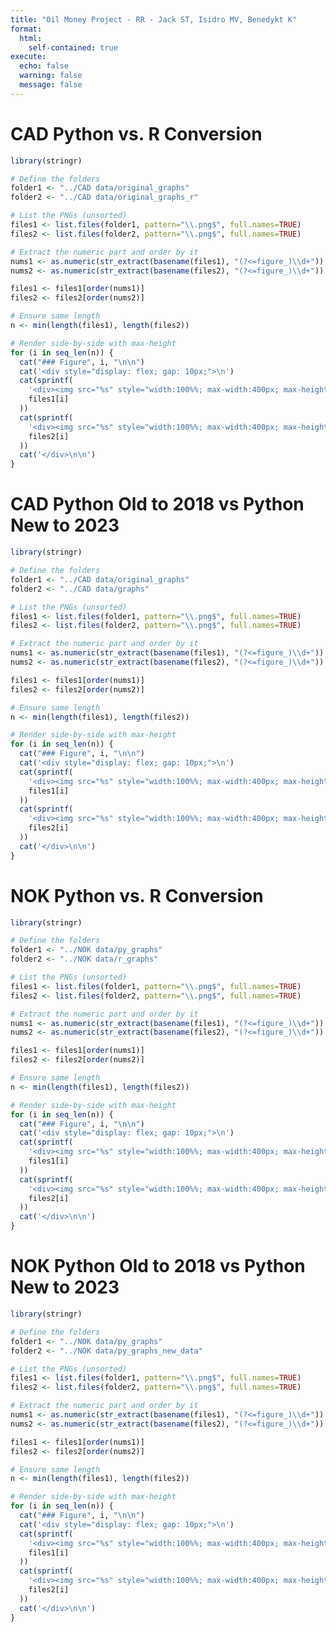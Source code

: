 ```yaml
---
title: "Oil Money Project - RR - Jack ST, Isidro MV, Benedykt K"
format: 
  html:
    self-contained: true
execute:
  echo: false
  warning: false
  message: false
---
```


# CAD Python vs. R Conversion

```r
library(stringr)

# Define the folders
folder1 <- "../CAD data/original_graphs"
folder2 <- "../CAD data/original_graphs_r"

# List the PNGs (unsorted)
files1 <- list.files(folder1, pattern="\\.png$", full.names=TRUE)
files2 <- list.files(folder2, pattern="\\.png$", full.names=TRUE)

# Extract the numeric part and order by it
nums1 <- as.numeric(str_extract(basename(files1), "(?<=figure_)\\d+"))
nums2 <- as.numeric(str_extract(basename(files2), "(?<=figure_)\\d+"))

files1 <- files1[order(nums1)]
files2 <- files2[order(nums2)]

# Ensure same length
n <- min(length(files1), length(files2))

# Render side-by-side with max-height
for (i in seq_len(n)) {
  cat("### Figure", i, "\n\n")
  cat('<div style="display: flex; gap: 10px;">\n')
  cat(sprintf(
    '<div><img src="%s" style="width:100%%; max-width:400px; max-height:300px; height:auto;"></div>\n',
    files1[i]
  ))
  cat(sprintf(
    '<div><img src="%s" style="width:100%%; max-width:400px; max-height:300px; height:auto;"></div>\n',
    files2[i]
  ))
  cat('</div>\n\n')
}
```

# CAD Python Old to 2018 vs Python New to 2023

```r
library(stringr)

# Define the folders
folder1 <- "../CAD data/original_graphs"
folder2 <- "../CAD data/graphs"

# List the PNGs (unsorted)
files1 <- list.files(folder1, pattern="\\.png$", full.names=TRUE)
files2 <- list.files(folder2, pattern="\\.png$", full.names=TRUE)

# Extract the numeric part and order by it
nums1 <- as.numeric(str_extract(basename(files1), "(?<=figure_)\\d+"))
nums2 <- as.numeric(str_extract(basename(files2), "(?<=figure_)\\d+"))

files1 <- files1[order(nums1)]
files2 <- files2[order(nums2)]

# Ensure same length
n <- min(length(files1), length(files2))

# Render side-by-side with max-height
for (i in seq_len(n)) {
  cat("### Figure", i, "\n\n")
  cat('<div style="display: flex; gap: 10px;">\n')
  cat(sprintf(
    '<div><img src="%s" style="width:100%%; max-width:400px; max-height:300px; height:auto;"></div>\n',
    files1[i]
  ))
  cat(sprintf(
    '<div><img src="%s" style="width:100%%; max-width:400px; max-height:300px; height:auto;"></div>\n',
    files2[i]
  ))
  cat('</div>\n\n')
}
```

# NOK Python vs. R Conversion

```r
library(stringr)

# Define the folders
folder1 <- "../NOK data/py_graphs"
folder2 <- "../NOK data/r_graphs"

# List the PNGs (unsorted)
files1 <- list.files(folder1, pattern="\\.png$", full.names=TRUE)
files2 <- list.files(folder2, pattern="\\.png$", full.names=TRUE)

# Extract the numeric part and order by it
nums1 <- as.numeric(str_extract(basename(files1), "(?<=figure_)\\d+"))
nums2 <- as.numeric(str_extract(basename(files2), "(?<=figure_)\\d+"))

files1 <- files1[order(nums1)]
files2 <- files2[order(nums2)]

# Ensure same length
n <- min(length(files1), length(files2))

# Render side-by-side with max-height
for (i in seq_len(n)) {
  cat("### Figure", i, "\n\n")
  cat('<div style="display: flex; gap: 10px;">\n')
  cat(sprintf(
    '<div><img src="%s" style="width:100%%; max-width:400px; max-height:300px; height:auto;"></div>\n',
    files1[i]
  ))
  cat(sprintf(
    '<div><img src="%s" style="width:100%%; max-width:400px; max-height:300px; height:auto;"></div>\n',
    files2[i]
  ))
  cat('</div>\n\n')
}
```

# NOK Python Old to 2018 vs Python New to 2023

```r
library(stringr)

# Define the folders
folder1 <- "../NOK data/py_graphs"
folder2 <- "../NOK data/py_graphs_new_data"

# List the PNGs (unsorted)
files1 <- list.files(folder1, pattern="\\.png$", full.names=TRUE)
files2 <- list.files(folder2, pattern="\\.png$", full.names=TRUE)

# Extract the numeric part and order by it
nums1 <- as.numeric(str_extract(basename(files1), "(?<=figure_)\\d+"))
nums2 <- as.numeric(str_extract(basename(files2), "(?<=figure_)\\d+"))

files1 <- files1[order(nums1)]
files2 <- files2[order(nums2)]

# Ensure same length
n <- min(length(files1), length(files2))

# Render side-by-side with max-height
for (i in seq_len(n)) {
  cat("### Figure", i, "\n\n")
  cat('<div style="display: flex; gap: 10px;">\n')
  cat(sprintf(
    '<div><img src="%s" style="width:100%%; max-width:400px; max-height:300px; height:auto;"></div>\n',
    files1[i]
  ))
  cat(sprintf(
    '<div><img src="%s" style="width:100%%; max-width:400px; max-height:300px; height:auto;"></div>\n',
    files2[i]
  ))
  cat('</div>\n\n')
}
```